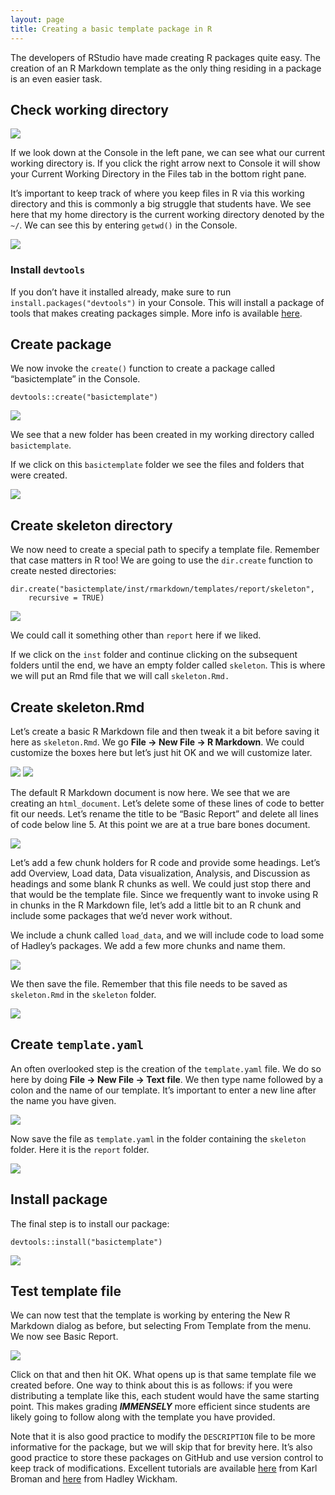 ```yaml
---
layout: page
title: Creating a basic template package in R
---
```


The developers of RStudio have made creating R packages quite easy.  The creation of an R Markdown template as the only thing residing in a package is an even easier task.

## Check working directory

![](/ecots2k16/rstudio.png)

If we look down at the Console in the left pane, we can see what our current working directory is.  If you click the right arrow next to Console it will show your Current Working Directory in the Files tab in the bottom right pane.

It’s important to keep track of where you keep files in R via this working directory and this is commonly a big struggle that students have.
We see here that my home directory is the current working directory denoted by the `~/`.  We can see this by entering `getwd()` in the Console.

![](/ecots2k16/getwd.png)

### Install `devtools`

If you don't have it installed already, make sure to run `install.packages("devtools")` in your Console.  This will install a package of tools that makes creating packages simple.  More info is available [here](https://github.com/r-lib/devtools).

## Create package

We now invoke the `create()` function to create a package called “basictemplate” in the Console.

```
devtools::create("basictemplate")
```

![](/ecots2k16/create.png)

We see that a new folder has been created in my working directory called `basictemplate`.

If we click on this `basictemplate` folder we see the files and folders that were created.

![](/ecots2k16/inside.png)

## Create skeleton directory

We now need to create a special path to specify a template file.  Remember that case matters in R too!  We are going to use the `dir.create` function to create nested directories:

```
dir.create("basictemplate/inst/rmarkdown/templates/report/skeleton",
    recursive = TRUE)
```

![](/ecots2k16/dircreate.png)

We could call it something other than `report` here if we liked.

If we click on the `inst` folder and continue clicking on the subsequent folders until the end, we have an empty folder called `skeleton`.
This is where we will put an Rmd file that we will call `skeleton.Rmd.`

## Create skeleton.Rmd

Let’s create a basic R Markdown file and then tweak it a bit before saving it here as `skeleton.Rmd`.  We go **File -> New File -> R Markdown**.  We could customize the boxes here but let’s just hit OK and we will customize later.

![](/ecots2k16/rmddialog.png)
![](/ecots2k16/newrmd.png)

The default R Markdown document is now here.  We see that we are creating an `html_document`.  Let’s delete some of these lines of code to better fit our needs.
Let’s rename the title to be “Basic Report” and delete all lines of code below line 5.  At this point we are at a true bare bones document.  

![](/ecots2k16/basicraw.png)

Let’s add a few chunk holders for R code and provide some headings.  Let’s add Overview, Load data, Data visualization, Analysis, and Discussion as headings and some blank R chunks as well.  We could just stop there and that would be the template file.  Since we frequently want to invoke using R in chunks in the R Markdown file, let’s add a little bit to an R chunk and include some packages that we’d never work without.

We include a chunk called `load_data`, and we will include code to load some of Hadley’s packages.  We add a few more chunks and name them.

![](/ecots2k16/fullrmd.png)


We then save the file.  Remember that this file needs to be saved as `skeleton.Rmd` in the `skeleton` folder.

![](/ecots2k16/save.png)

## Create `template.yaml`

An often overlooked step is the creation of the `template.yaml` file.  We do so here by doing **File -> New File -> Text file**.  We then type name followed by a colon and the name of our template.  It’s important to enter a new line after the name you have given.  

![](/ecots2k16/yaml1.png)

Now save the file as `template.yaml` in the folder containing the `skeleton` folder.  Here it is the `report` folder.

![](/ecots2k16/tempsave.png)

## Install package

The final step is to install our package:

```
devtools::install("basictemplate")
```

![](/ecots2k16/install.png)

## Test template file

We can now test that the template is working by entering the New R Markdown dialog as before, but selecting From Template from the menu.  We now see Basic Report.  

![](/ecots2k16/basicreport.png)


Click on that and then hit OK.  What opens up is that same template file we created before.  One way to think about this is as follows: if you were distributing a template like this, each student would have the same starting point.  This makes grading **_IMMENSELY_** more efficient since students are likely going to follow along with the template you have provided.

Note that it is also good practice to modify the `DESCRIPTION` file to be more informative for the package, but we will skip that for brevity here.  It's also good practice to store these packages on GitHub and use version control to keep track of modifications.  Excellent tutorials are available [here](http://kbroman.org/github_tutorial/) from Karl Broman and [here](http://r-pkgs.had.co.nz/git.html) from Hadley Wickham.

